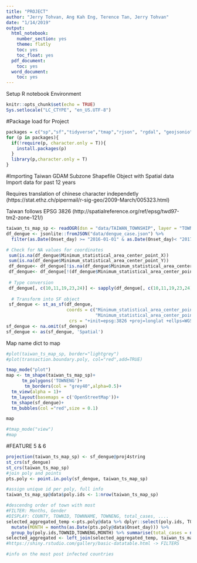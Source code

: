 ```yaml
---
title: "PROJECT"
author: "Jerry Tohvan, Ang Kah Eng, Terence Tan, Jerry Tohvan"
date: "1/14/2019"
output: 
  html_notebook:
    number_section: yes
    theme: flatly
    toc: yes
    toc_float: yes
  pdf_document:
    toc: yes
  word_document:
    toc: yes
---
```


Setup R notebook Environment
```r
knitr::opts_chunk$set(echo = TRUE)
Sys.setlocale("LC_CTYPE", "en_US.UTF-8")
```

#Package load for Project
```r
packages = c("sp","sf","tidyverse","tmap","rjson", "rgdal", "geojsonio", "GISTools",'spatialEco', "raster","dplyr") 
for (p in packages){
  if(!require(p, character.only = T)){
    install.packages(p) 
  } 
  library(p,character.only = T) 
}
```

#Importing Taiwan GDAM Subzone
Shapefile Object with Spatial data
Import data for past 12 years

Requires translation of chinese character independetly (https://stat.ethz.ch/pipermail/r-sig-geo/2009-March/005323.html)

Taiwan follows EPSG 3826 (http://spatialreference.org/ref/epsg/twd97-tm2-zone-121/)
```r
taiwan_ts_map_sp <- readOGR(dsn = "data/TAIWAN_TOWNSHIP", layer = "TOWN_MOI_1071226")
df_dengue <- jsonlite::fromJSON("data/dengue_case.json") %>% 
  filter(as.Date(Onset_day) >= "2016-01-01" & as.Date(Onset_day)< "2017-01-01")

# Check for NA values for coordinates
 sum(is.na(df_dengue$Minimum_statistical_area_center_point_X))
 sum(is.na(df_dengue$Minimum_statistical_area_center_point_Y))
 df_dengue<- df_dengue[!is.na(df_dengue$Minimum_statistical_area_center_point_X),]
 df_dengue<- df_dengue[!(df_dengue$Minimum_statistical_area_center_point_X == 'None'),]
 
 # Type conversion
 df_dengue[, c(10,11,19,23,24)] <- sapply(df_dengue[, c(10,11,19,23,24)], as.numeric)
 
  # Transform into SF object
 sf_dengue <- st_as_sf(df_dengue, 
                       coords = c("Minimum_statistical_area_center_point_X",
                                  "Minimum_statistical_area_center_point_Y"),
                        crs = "+init=epsg:3826 +proj=longlat +ellps=WGS84 +no_defs",na.fail=FALSE)
sf_dengue <- na.omit(sf_dengue)
sf_dengue <- as(sf_dengue, 'Spatial')
```

Map name dict to map
```r

#plot(taiwan_ts_map_sp, border="lightgrey")
#plot(transaction.boundary.poly, col="red",add=TRUE)

tmap_mode("plot")
map <- tm_shape(taiwan_ts_map_sp)+
      tm_polygons('TOWNENG')+
       tm_borders(col = "grey40",alpha=0.5)+
  tm_view(alpha = 1)+
  tm_layout(basemaps = c('OpenStreetMap'))+
  tm_shape(sf_dengue)+
  tm_bubbles(col ="red",size = 0.1)

map 
```


```r
#tmap_mode("view")
#map 

```

#FEATURE 5 & 6
```r
projection(taiwan_ts_map_sp) <- sf_dengue@proj4string
st_crs(sf_dengue)
st_crs(taiwan_ts_map_sp)
#join poly and points
pts.poly <- point.in.poly(sf_dengue, taiwan_ts_map_sp)

#assign unique id per poly, full info
taiwan_ts_map_sp@data$poly.ids <- 1:nrow(taiwan_ts_map_sp)

#descendng order of town with most
#FILTER: Months, Gender
#DISPLAY: COUNTY, TOWNID, TOWNNAME, TOWNENG, total_cases, ....
selected_aggregated_temp <-pts.poly@data %>% dplyr::select(poly.ids, TOWNID,TOWNNAME, TOWNENG, Onset_day, Case_study_date, Notification_day) %>% 
  mutate(MONTH = months(as.Date(pts.poly@data$Onset_day))) %>%
  group_by(poly.ids,TOWNID,TOWNENG,MONTH) %>% summarise(total_cases = n())
selected_aggregated <- left_join(selected_aggregated_temp, taiwan_ts_map_sp@data, by=c("poly.ids"))
#https://shiny.rstudio.com/gallery/basic-datatable.html -> FILTERS

#info on the most post infected countries

```




